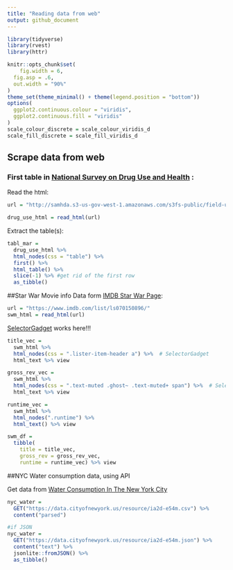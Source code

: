 ```yaml
---
title: "Reading data from web"
output: github_document
---
```


```r
library(tidyverse)
library(rvest)
library(httr)

knitr::opts_chunk$set(
	fig.width = 6, 
  fig.asp = .6,
  out.width = "90%"
)
theme_set(theme_minimal() + theme(legend.position = "bottom"))
options(
  ggplot2.continuous.colour = "viridis",
  ggplot2.continuous.fill = "viridis" 
)
scale_colour_discrete = scale_colour_viridis_d
scale_fill_discrete = scale_fill_viridis_d
```


## Scrape data from web

### First table in [National Survey on Drug Use and Health](http://samhda.s3-us-gov-west-1.amazonaws.com/s3fs-public/field-uploads/2k15StateFiles/NSDUHsaeShortTermCHG2015.htm) :

Read the html: 
```r
url = "http://samhda.s3-us-gov-west-1.amazonaws.com/s3fs-public/field-uploads/2k15StateFiles/NSDUHsaeShortTermCHG2015.htm"

drug_use_html = read_html(url)
```

Extract the table(s): 
```r
tabl_mar =   
  drug_use_html %>% 
  html_nodes(css = "table") %>% 
  first() %>% 
  html_table() %>%  
  slice(-1) %>% #get rid of the first row
  as_tibble()
```


##Star War Movie info
Data form [IMDB Star War Page](https://www.imdb.com/list/ls070150896/):

```r
url = "https://www.imdb.com/list/ls070150896/"
swm_html = read_html(url)
```

[SelectorGadget](https://selectorgadget.com/) works here!!!

```r
title_vec = 
  swm_html %>% 
  html_nodes(css = ".lister-item-header a") %>%  # SelectorGadget 
  html_text %>% view

gross_rev_vec =  
  swm_html %>% 
  html_nodes(css = ".text-muted .ghost~ .text-muted+ span") %>%  # SelectorGadget 
  html_text %>% view

runtime_vec = 
  swm_html %>%
  html_nodes(".runtime") %>%
  html_text() %>% view

swm_df = 
  tibble(
    title = title_vec,
    gross_rev = gross_rev_vec,
    runtime = runtime_vec) %>% view
```

##NYC Water consumption data, using API 

Get data from [Water Consumption In The New York City](https://data.cityofnewyork.us/Environment/Water-Consumption-In-The-New-York-City/ia2d-e54m)

```r
nyc_water = 
  GET("https://data.cityofnewyork.us/resource/ia2d-e54m.csv") %>% 
  content("parsed")

#if JSON
nyc_water = 
  GET("https://data.cityofnewyork.us/resource/ia2d-e54m.json") %>% 
  content("text") %>%
  jsonlite::fromJSON() %>%
  as_tibble()
```

